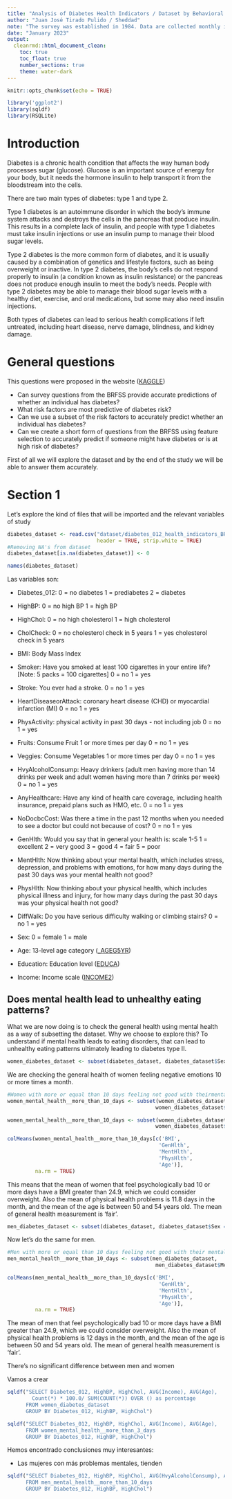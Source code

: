```yaml
---
title: "Analysis of Diabetes Health Indicators / Dataset by Behavioral Risk Factor Surveillance System"
author: "Juan José Tirado Pulido / Sheddad"
note: "The survey was established in 1984. Data are collected monthly in all 50 states, Puerto Rico, the U.S. Virgin islands, and Guam."
date: "January 2023"
output: 
  cleanrmd::html_document_clean: 
    toc: true
    toc_float: true
    number_sections: true
    theme: water-dark
---
```


```r
knitr::opts_chunk$set(echo = TRUE)
```

```r
library('ggplot2')
library(sqldf)
library(RSQLite)
```
# Introduction

Diabetes is a chronic health condition that affects the way human body processes sugar (glucose). Glucose is an important source of energy for your body, but it needs the hormone insulin to help transport it from the bloodstream into the cells.

There are two main types of diabetes: type 1 and type 2.

Type 1 diabetes is an autoimmune disorder in which the body's immune system attacks and destroys the cells in the pancreas that produce insulin. This results in a complete lack of insulin, and people with type 1 diabetes must take insulin injections or use an insulin pump to manage their blood sugar levels.

Type 2 diabetes is the more common form of diabetes, and it is usually caused by a combination of genetics and lifestyle factors, such as being overweight or inactive. In type 2 diabetes, the body's cells do not respond properly to insulin (a condition known as insulin resistance) or the pancreas does not produce enough insulin to meet the body's needs. People with type 2 diabetes may be able to manage their blood sugar levels with a healthy diet, exercise, and oral medications, but some may also need insulin injections.

Both types of diabetes can lead to serious health complications if left untreated, including heart disease, nerve damage, blindness, and kidney damage.


# General questions

This questions were proposed in the website ([KAGGLE](https://www.kaggle.com/datasets/alexteboul/diabetes-health-indicators-dataset)) 

 * Can survey questions from the BRFSS provide accurate predictions of whether an individual has diabetes?
 * What risk factors are most predictive of diabetes risk?
 * Can we use a subset of the risk factors to accurately predict whether an individual has diabetes?
 * Can we create a short form of questions from the BRFSS using feature selection to accurately predict if someone might have diabetes or is at high risk of diabetes?

First of all we will explore the dataset and by the end of the study we will be able to answer them accurately.


# Section 1

Let's explore the kind of files that will be imported and the relevant variables 
of study

```r
diabetes_dataset <- read.csv("dataset/diabetes_012_health_indicators_BRFSS2015.csv",
                             header = TRUE, strip.white = TRUE)
#Removing NA's from dataset
diabetes_dataset[is.na(diabetes_dataset)] <- 0

names(diabetes_dataset)
```
Las variables son:

 * Diabetes_012: 0 = no diabetes 1 = prediabetes 2 = diabetes
 
 * HighBP: 0 = no high BP 1 = high BP
 
 * HighChol: 0 = no high cholesterol 1 = high cholesterol
 
 * CholCheck: 0 = no cholesterol check in 5 years 1 = yes cholesterol check in 5 years
 
 * BMI: Body Mass Index
 
 * Smoker: Have you smoked at least 100 cigarettes in your entire life? [Note: 5 packs = 100 cigarettes] 0 = no 1 = yes            
 
 * Stroke: You ever had a stroke. 0 = no 1 = yes
 
 * HeartDiseaseorAttack: coronary heart disease (CHD) or myocardial infarction (MI) 0 = no 1 = yes
 
 * PhysActivity: physical activity in past 30 days - not including job 0 = no 1 = yes
 
 * Fruits: Consume Fruit 1 or more times per day 0 = no 1 = yes
 
 * Veggies: Consume Vegetables 1 or more times per day 0 = no 1 = yes   
 
 * HvyAlcoholConsump: Heavy drinkers (adult men having more than 14 drinks per week and adult women having more than 7 drinks per week) 0 = no 1 = yes
 
 * AnyHealthcare: Have any kind of health care coverage, including health insurance, prepaid plans such as HMO, etc. 0 = no 1 = yes
 
 * NoDocbcCost: Was there a time in the past 12 months when you needed to see a doctor but could not because of cost? 0 = no 1 = yes
 
 * GenHlth: Would you say that in general your health is: scale 1-5 1 = excellent 2 = very good 3 = good 4 = fair 5 = poor
 
 * MentHlth: Now thinking about your mental health, which includes stress, depression, and problems with emotions, for how many days during the past 30 days was your mental health not good?
 
 * PhysHlth: Now thinking about your physical health, which includes physical illness and injury, for how many days during the past 30 days was your physical health not good?
 
 * DiffWalk: Do you have serious difficulty walking or climbing stairs? 0 = no 1 = yes     
 * Sex: 0 = female 1 = male  
 
 * Age: 13-level age category ([_AGEG5YR](https://www.icpsr.umich.edu/web/NAHDAP/studies/34085/datasets/0001/variables/AGEG5YR?archive=NAHDAP)) 
 
 * Education: Education level ([EDUCA](https://www.icpsr.umich.edu/web/NAHDAP/studies/34085/datasets/0001/variables/EDUCA?archive=NAHDAP))  

 * Income: Income scale ([INCOME2](https://www.icpsr.umich.edu/web/RCMD/studies/34085/datasets/0001/variables/INCOME2?archive=RCMD)) 

## Does mental health lead to unhealthy eating patterns?

What we are now doing is to check the general health using mental health as a way of subsetting the dataset. Why we choose to explore this? To understand if mental health leads to eating disorders, that can lead to unhealthy eating patterns ultimately leading to diabetes type II.

```r
women_diabetes_dataset <- subset(diabetes_dataset, diabetes_dataset$Sex == 0)
```

We are checking the general health of women feeling negative emotions 10 or more   times a month.

```r
#Women with more or equal than 10 days feeling not good with theirmental health
women_mental_health__more_than_10_days <- subset(women_diabetes_dataset, 
                                                women_diabetes_dataset$MentHlth >= 12)

women_mental_health__more_than_10_days <- subset(women_diabetes_dataset, 
                                                women_diabetes_dataset$MentHlth >= 1)

colMeans(women_mental_health__more_than_10_days[c('BMI',
                                                 'GenHlth', 
                                                 'MentHlth', 
                                                 'PhysHlth',
                                                 'Age')], 
         na.rm = TRUE) 
```

This means that the mean of women that feel psychologically bad 10 or more days have a BMI greater than 24.9, which we could consider overweight. Also the mean of physical health problems is 11.8 days in the month, and the mean of the age is between 50 and 54 years old. The mean of general health measurement is 'fair'.

```r
men_diabetes_dataset <- subset(diabetes_dataset, diabetes_dataset$Sex == 1)
```

Now let's do the same for men.

```r
#Men with more or equal than 10 days feeling not good with their mental health
men_mental_health__more_than_10_days <- subset(men_diabetes_dataset, 
                                                men_diabetes_dataset$MentHlth >= 10)

colMeans(men_mental_health__more_than_10_days[c('BMI',
                                                 'GenHlth', 
                                                 'MentHlth', 
                                                 'PhysHlth',
                                                 'Age')], 
         na.rm = TRUE) 
```

The mean of men that feel psychologically bad 10 or more days have a BMI greater than 24.9, which we could consider overweight. Also the mean of physical health problems is 12 days in the month, and the mean of the age is between 50 and 54 years old. The mean of general health measurement is 'fair'.

There's no significant difference between men and women

Vamos a crear 
```r
sqldf("SELECT Diabetes_012, HighBP, HighChol, AVG(Income), AVG(Age), 
        Count(*) * 100.0/ SUM(COUNT(*)) OVER () as percentage
      FROM women_diabetes_dataset
      GROUP BY Diabetes_012, HighBP, HighChol")
```
```r
sqldf("SELECT Diabetes_012, HighBP, HighChol, AVG(Income), AVG(Age),                           Count(*) * 100.0 / SUM(COUNT(*)) OVER () as percentage
      FROM women_mental_health__more_than_3_days
      GROUP BY Diabetes_012, HighBP, HighChol")
```
Hemos encontrado conclusiones muy interesantes:

 * Las mujeres con más problemas mentales, tienden 
```r
sqldf("SELECT Diabetes_012, HighBP, HighChol, AVG(HvyAlcoholConsump), AVG(Income),             AVG(Age), Count(*) * 100.0/SUM(COUNT(*)) OVER () as percentage
      FROM men_mental_health__more_than_10_days
      GROUP BY Diabetes_012, HighBP, HighChol")
```

